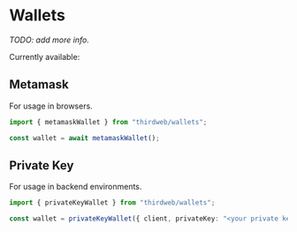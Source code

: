 # Wallets

_TODO: add more info._

Currently available:

## Metamask

For usage in browsers.

```ts
import { metamaskWallet } from "thirdweb/wallets";

const wallet = await metamaskWallet();
```

## Private Key

For usage in backend environments.

```ts
import { privateKeyWallet } from "thirdweb/wallets";

const wallet = privateKeyWallet({ client, privateKey: "<your private key>" });
```
